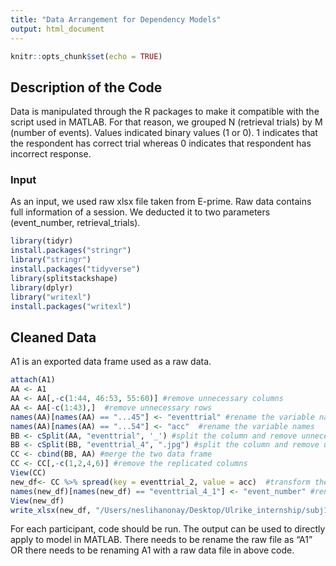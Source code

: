 ```yaml
---
title: "Data Arrangement for Dependency Models"
output: html_document
---
```


```r
knitr::opts_chunk$set(echo = TRUE)
```

## Description of the Code

Data is manipulated through the R packages to make it compatible with the script used in MATLAB.
For that reason, we grouped N (retrieval trials) by M (number of events). Values indicated binary values (1 or 0). 1 indicates that the respondent has correct trial whereas 0 indicates that respondent has incorrect response.

### Input

As an input, we used raw xlsx file taken from E-prime.
Raw data contains full information of a session. We deducted it to two parameters (event_number, retrieval_trials).

```r
library(tidyr)
install.packages("stringr")
library("stringr")
install.packages("tidyverse")
library(splitstackshape)
library(dplyr)
library("writexl") 
install.packages("writexl")
```

## Cleaned Data

A1 is an exported data frame used as a raw data.

``` r
attach(A1)
AA <- A1
AA <- AA[,-c(1:44, 46:53, 55:60)] #remove unnecessary columns
AA <- AA[-c(1:43),]  #remove unnecessary rows
names(AA)[names(AA) == "...45"] <- "eventtrial" #rename the variable name
names(AA)[names(AA) == "...54"] <- "acc"  #rename the variable names
BB <- cSplit(AA, "eventtrial", '_') #split the column and remove unnecessary elements
BB <- cSplit(BB, "eventtrial_4", ".jpg") #split the column and remove unnecessary elements
CC <- cbind(BB, AA) #merge the two data frame
CC <- CC[,-c(1,2,4,6)] #remove the replicated columns
View(CC)
new_df<- CC %>% spread(key = eventtrial_2, value = acc)  #transform the matrix
names(new_df)[names(new_df) == "eventtrial_4_1"] <- "event_number" #rename the variable name
View(new_df)
write_xlsx(new_df, "/Users/neslihanonay/Desktop/Ulrike_internship/subj101.xlsx")  #save the data frame to the computer. Change path file in the case of need to update. Also, change subj01 to subj02, subj03, etc... for each participant
```

For each participant, code should be run. The output can be used to directly apply to model in MATLAB. There needs to be rename the raw file as "A1" OR there needs to be renaming A1 with a raw data file in above code.




